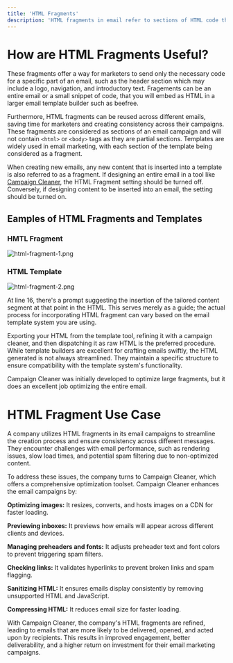 ```yaml
---
title: 'HTML Fragments'
description: 'HTML fragments in email refer to sections of HTML code that can be reused across multiple email campaigns. This practice saves time and improves consistency, making it easier to manage and maintain email campaigns.'
---
```


# How are HTML Fragments Useful?

These fragments offer a way for marketers to send only the necessary code for a specific part of an email, such as the header section which may include a logo, navigation, and introductory text. Fragements can be an entire email or a small snippet of code, that you will embed as HTML in a larger email template builder such as beefree.

Furthermore, HTML fragments can be reused across different emails, saving time for marketers and creating consistency across their campaigns. These fragments are considered as sections of an email campaign and will not contain `<html>` or `<body>` tags as they are partial sections. Templates are widely used in email marketing, with each section of the template being considered as a fragment.

When creating new emails, any new content that is inserted into a template is also referred to as a fragment. If designing an entire email in a tool like [Campaign Cleaner](https://campaigncleaner.com), the HTML Fragment setting should be turned off. Conversely, if designing content to be inserted into an email, the setting should be turned on. 

## Eamples of HTML Fragments and Templates

### HMTL Fragment 
![html-fragment-1.png](/images/html-fragment-3.png)

### HTML Template
![html-fragment-2.png](/images/html-fragment-4.png)

At line 16, there's a prompt suggesting the insertion of the tailored content segment at that point in the HTML. This serves merely as a guide; the actual process for incorporating HTML fragment can vary based on the email template system you are using.

Exporting your HTML from the template tool, refining it with a campaign cleaner, and then dispatching it as raw HTML is the preferred procedure. While template builders are excellent for crafting emails swiftly, the HTML generated is not always streamlined. They maintain a specific structure to ensure compatibility with the template system's functionality.

Campaign Cleaner was initially developed to optimize large fragments, but it does an excellent job optimizing the entire email.

# HTML Fragment Use Case
<Note>
A company utilizes HTML fragments in its email campaigns to streamline the creation process and ensure consistency across different messages. They encounter challenges with email performance, such as rendering issues, slow load times, and potential spam filtering due to non-optimized content.

To address these issues, the company turns to Campaign Cleaner, which offers a comprehensive optimization toolset. Campaign Cleaner enhances the email campaigns by:
 
**Optimizing images:** It resizes, converts, and hosts images on a CDN for faster loading.

**Previewing inboxes:** It previews how emails will appear across different clients and devices.

**Managing preheaders and fonts:** It adjusts preheader text and font colors to prevent triggering spam filters.

**Checking links:** It validates hyperlinks to prevent broken links and spam flagging.

**Sanitizing HTML:** It ensures emails display consistently by removing unsupported HTML and JavaScript.

**Compressing HTML:** It reduces email size for faster loading.

With Campaign Cleaner, the company's HTML fragments are refined, leading to emails that are more likely to be delivered, opened, and acted upon by recipients. This results in improved engagement, better deliverability, and a higher return on investment for their email marketing campaigns.
</Note>
